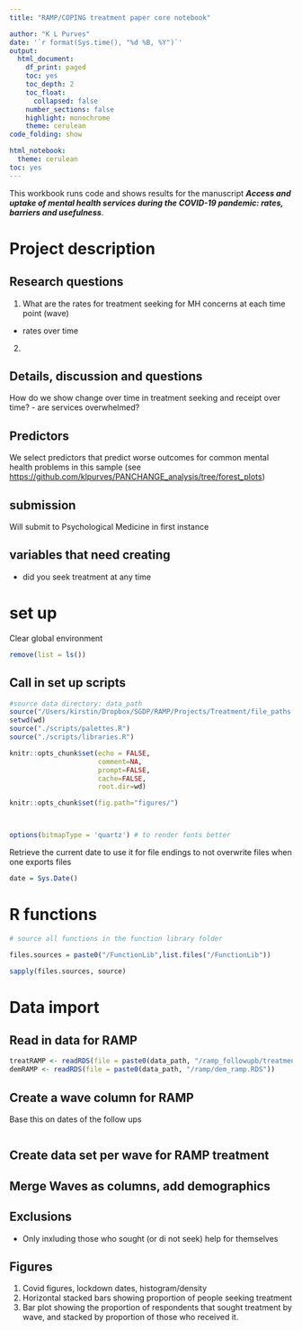 ```yaml
---
title: "RAMP/COPING treatment paper core notebook"

author: "K L Purves"
date: '`r format(Sys.time(), "%d %B, %Y")`'
output:
  html_document:
    df_print: paged
    toc: yes
    toc_depth: 2
    toc_float:
      collapsed: false
    number_sections: false
    highlight: monochrome
    theme: cerulean
code_folding: show

html_notebook:
  theme: cerulean
toc: yes
---
```


This workbook runs code and shows results for the manuscript ***Access and uptake of mental health services during the COVID-19 pandemic: rates, barriers and usefulness***. 

# Project description

## Research questions

1. What are the rates for treatment seeking for MH concerns at each time point (wave)
- rates over time

2. 

## Details, discussion and questions

How do we show change over time in treatment seeking and receipt over time?
- are services overwhelmed?

## Predictors

We select predictors that predict worse outcomes for common mental health problems in this sample (see [https://github.com/klpurves/PANCHANGE_analysis/tree/forest_plots]())


## submission

Will submit to Psychological Medicine in first instance

## variables that need creating

- did you seek treatment at any time


# set up 

Clear global environment
```r
remove(list = ls())
```

## Call in set up scripts

```r
#source data directory: data_path
source("/Users/kirstin/Dropbox/SGDP/RAMP/Projects/Treatment/file_paths.R")
setwd(wd)
source("./scripts/palettes.R")
source("./scripts/libraries.R")

```


```r
knitr::opts_chunk$set(echo = FALSE,
                      comment=NA,
                      prompt=FALSE,
                      cache=FALSE,
                      root.dir=wd)

knitr::opts_chunk$set(fig.path="figures/")



options(bitmapType = 'quartz') # to render fonts better
```

Retrieve the current date to use it for file endings to not overwrite files when one exports files
```r
date = Sys.Date()
```

# R functions

```r

# source all functions in the function library folder

files.sources = paste0("/FunctionLib",list.files("/FunctionLib"))

sapply(files.sources, source)

```

# Data import
## Read in data for RAMP
```r
treatRAMP <- readRDS(file = paste0(data_path, "/ramp_followupb/treatment_ramp_followupb.rds"))
demRAMP <- readRDS(file = paste0(data_path, "/ramp/dem_ramp.RDS"))

```

## Create a wave column for RAMP 

Base this on dates of the follow ups

```r


```

## Create data set per wave for RAMP treatment



## Merge Waves as columns, add demographics



## Exclusions

- Only inxluding those who sought (or di not seek) help for themselves

## Figures

1. Covid figures, lockdown dates, histogram/density 
2. Horizontal stacked bars showing proportion of people seeking treatment
3. Bar plot showing the proportion of respondents that sought treatment by wave, and stacked by proportion of those who received it. 




